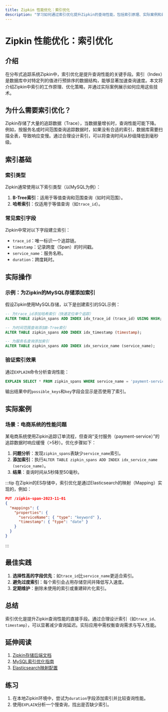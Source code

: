 ```yaml
---
title: Zipkin 性能优化：索引优化
description: "学习如何通过索引优化提升Zipkin的查询性能，包括索引原理、实际案例和最佳实践。"
---
```


# Zipkin 性能优化：索引优化

## 介绍

在分布式追踪系统Zipkin中，索引优化是提升查询性能的关键手段。索引（Index）是数据库中对特定列的值进行预排序的数据结构，能够显著加速查询速度。本文将介绍Zipkin中索引的工作原理、优化策略，并通过实际案例展示如何应用这些技术。

## 为什么需要索引优化？

Zipkin存储了大量的追踪数据（Trace），当数据量增长时，查询性能可能下降。例如，按服务名或时间范围查询追踪数据时，如果没有合适的索引，数据库需要扫描全表，导致响应变慢。通过合理设计索引，可以将查询时间从秒级降低到毫秒级。

## 索引基础

### 索引类型
Zipkin通常使用以下索引类型（以MySQL为例）：
1. **B-Tree索引**：适用于等值查询和范围查询（如时间范围）。
2. **哈希索引**：仅适用于等值查询（如`trace_id`）。

### 常见索引字段
Zipkin中常对以下字段建立索引：
- `trace_id`：唯一标识一个追踪链。
- `timestamp`：记录跨度（Span）的时间戳。
- `service_name`：服务名称。
- `duration`：跨度耗时。

## 实际操作

### 示例：为Zipkin的MySQL存储添加索引
假设Zipkin使用MySQL存储，以下是创建索引的SQL示例：

```sql
-- 为trace_id添加哈希索引（快速定位单个追踪）
ALTER TABLE zipkin_spans ADD INDEX idx_trace_id (trace_id) USING HASH;

-- 为时间范围查询添加B-Tree索引
ALTER TABLE zipkin_spans ADD INDEX idx_timestamp (timestamp);

-- 为服务名查询添加索引
ALTER TABLE zipkin_spans ADD INDEX idx_service_name (service_name);
```

### 验证索引效果
通过`EXPLAIN`命令分析查询性能：

```sql
EXPLAIN SELECT * FROM zipkin_spans WHERE service_name = 'payment-service';
```

输出结果中的`possible_keys`和`key`字段会显示是否使用了索引。

## 实际案例

### 场景：电商系统的性能问题
某电商系统使用Zipkin追踪订单流程，但查询“支付服务（payment-service）”的追踪数据时响应缓慢（>5秒）。优化步骤如下：

1. **问题分析**：发现`zipkin_spans`表缺少`service_name`索引。
2. **添加索引**：执行`ALTER TABLE zipkin_spans ADD INDEX idx_service_name (service_name)`。
3. **结果**：查询时间从5秒降至50毫秒。

:::tip
在Zipkin的ES存储中，索引优化是通过Elasticsearch的映射（Mapping）实现的，例如：
```json
PUT /zipkin-span-2023-11-01
{
  "mappings": {
    "properties": {
      "serviceName": { "type": "keyword" },
      "timestamp": { "type": "date" }
    }
  }
}
```
:::

## 最佳实践

1. **选择性高的字段优先**：如`trace_id`比`service_name`更适合索引。
2. **避免过度索引**：每个索引会占用存储空间并降低写入速度。
3. **定期维护**：删除未使用的索引或重建碎片化索引。

## 总结

索引优化是提升Zipkin查询性能的直接手段。通过合理设计索引（如`trace_id`、`timestamp`），可以显著减少查询延迟。实际应用中需权衡查询需求与写入性能。

## 延伸阅读

1. [Zipkin存储后端文档](https://zipkin.io/zipkin/#storage-component)
2. [MySQL索引优化指南](https://dev.mysql.com/doc/refman/8.0/en/optimization-indexes.html)
3. [Elasticsearch映射配置](https://www.elastic.co/guide/en/elasticsearch/reference/current/mapping.html)

## 练习

1. 在本地Zipkin环境中，尝试为`duration`字段添加索引并比较查询性能。
2. 使用`EXPLAIN`分析一个慢查询，找出是否缺少索引。